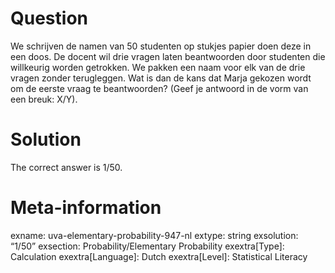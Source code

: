 Question
========

We schrijven de namen van 50 studenten op stukjes papier doen deze in een doos. De docent wil drie vragen laten beantwoorden door studenten die willkeurig worden getrokken. We pakken een naam voor elk van de drie vragen zonder terugleggen. Wat is dan de kans dat Marja gekozen wordt om de eerste vraag te beantwoorden?
(Geef je antwoord in de vorm van een breuk: X/Y). 

Solution
========

The correct answer is 1/50.

Meta-information
================
exname: uva-elementary-probability-947-nl 
extype: string 
exsolution: "1/50" 
exsection: Probability/Elementary Probability 
exextra[Type]: Calculation 
exextra[Language]: Dutch 
exextra[Level]: Statistical Literacy 
